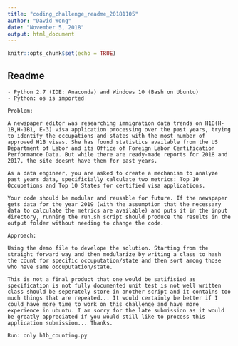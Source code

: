 ```yaml
---
title: "coding_challenge_readme_20181105"
author: "David Wong"
date: "November 5, 2018"
output: html_document
---
```


```r
knitr::opts_chunk$set(echo = TRUE)
```

## Readme

```
- Python 2.7 (IDE: Anaconda) and Windows 10 (Bash on Ubuntu)
- Python: os is imported 

Problem:  

A newspaper editor was researching immigration data trends on H1B(H-1B,H-1B1, E-3) visa application processing over the past years, trying to identify the occupations and states with the most number of approved H1B visas. She has found statistics available from the US Department of Labor and its Office of Foreign Labor Certification Performance Data. But while there are ready-made reports for 2018 and 2017, the site doesnt have them for past years.

As a data engineer, you are asked to create a mechanism to analyze past years data, specificially calculate two metrics: Top 10 Occupations and Top 10 States for certified visa applications.

Your code should be modular and reusable for future. If the newspaper gets data for the year 2019 (with the assumption that the necessary data to calculate the metrics are available) and puts it in the input directory, running the run.sh script should produce the results in the output folder without needing to change the code.

Approach:  

Using the demo file to develope the solution. Starting from the straight forward way and then modularize by writing a class to hash the count for specific occuputation/state and then sort among those who have same occuputation/state.  

This is not a final product that one would be satifisied as specification is not fully documented unit test is not well written class should be seperately store in another script and it contains too much things that are repeated... It would certainly be better if I could have more time to work on this challenge and have more experience in ubuntu. I am sorry for the late submission as it would be greatly appreciated if you would still like to process this application submission... Thanks.

Run: only h1b_counting.py

```
